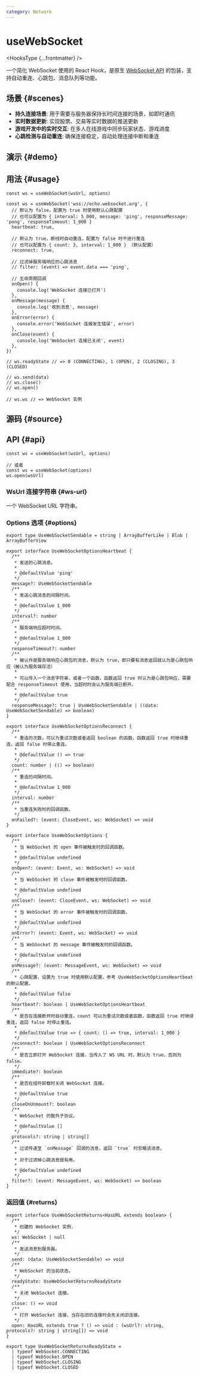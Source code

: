 ```yaml
---
category: Network
---
```


# useWebSocket


<HooksType {...frontmatter} />

<Since version="v1.7.0" />

一个简化 WebSocket 使用的 React Hook，是原生 [WebSocket API](https://developer.mozilla.org/en-US/docs/Web/API/WebSockets_API) 的包装，支持自动重连、心跳包、消息队列等功能。

## 场景 \{#scenes}

- **持久连接场景**: 用于需要与服务器保持长时间连接的场景，如即时通讯
- **实时数据更新**: 实现股票、交易等实时数据的推送更新
- **游戏开发中的实时交互**: 在多人在线游戏中同步玩家状态、游戏进度
- **心跳检测与自动重连**: 确保连接稳定，自动处理连接中断和重连

## 演示 \{#demo}


<App />

## 用法 \{#usage}

```tsx
const ws = useWebSocket(wsUrl, options)

const ws = useWebSocket('wss://echo.websocket.org', {
  // 默认为 false，配置为 true 时使用默认心跳配置
  // 也可以配置为 { interval: 5_000, message: 'ping', responseMessage: 'pong', responseTimeout: 1_000 }
  heartbeat: true, 

  // 默认为 true，断线时自动重连，配置为 false 时不进行重连
  // 也可以配置为 { count: 3, interval: 1_000 } （默认配置）
  reconnect: true,

  // 过滤掉服务端响应的心跳消息
  // filter: (event) => event.data === 'ping',

  // 生命周期回调
  onOpen() {
    console.log('WebSocket 连接已打开')
  },
  onMessage(message) {
    console.log('收到消息', message)
  },
  onError(error) {
    console.error('WebSocket 连接发生错误', error)
  },
  onClose(event) {
    console.log('WebSocket 连接已关闭', event)
  },
})

// ws.readyState // => 0 (CONNECTING), 1 (OPEN), 2 (CLOSING), 3 (CLOSED)

// ws.send(data)
// ws.close()
// ws.open()

// ws.ws // => WebSocket 实例
```

## 源码 \{#source}


<Source />

## API \{#api}

```tsx
const ws = useWebSocket(wsUrl, options)

// 或者
const ws = useWebSocket(options)
ws.open(wsUrl)
```

### WsUrl 连接字符串 \{#ws-url}

一个 WebSocket URL 字符串。

### Options 选项 \{#options}

```tsx
export type UseWebSocketSendable = string | ArrayBufferLike | Blob | ArrayBufferView

export interface UseWebSocketOptionsHeartbeat {
  /**
   * 发送的心跳消息。
   *
   * @defaultValue 'ping'
   */
  message?: UseWebSocketSendable
  /**
   * 发送心跳消息的间隔时间。
   *
   * @defaultValue 1_000
   */
  interval?: number
  /**
   * 服务端响应超时时间。
   *
   * @defaultValue 1_000
   */
  responseTimeout?: number
  /**
   * 被认作是服务端响应心跳包的消息，默认为 true，即只要有消息返回就认为是心跳包响应（被认为服务端存活）
   * 
   * 可以传入一个消息字符串，或者一个函数，函数返回 true 时认为是心跳包响应，需要配合 responseTimeout 使用，当超时时会认为服务端已断开。
   *
   * @defaultValue true
   */
  responseMessage?: true | UseWebSocketSendable | ((data: UseWebSocketSendable) => boolean)
}

export interface UseWebSocketOptionsReconnect {
  /**
   * 重连的次数，可以为重试次数或者返回 boolean 的函数，函数返回 true 时继续重连，返回 false 时停止重连。
   * 
   * @defaultValue () => true
   */
  count: number | (() => boolean)
  /**
   * 重连的间隔时间。
   * 
   * @defaultValue 1_000
   */
  interval: number
  /**
   * 当重连失败时的回调函数。
   */
  onFailed?: (event: CloseEvent, ws: WebSocket) => void
}

export interface UseWebSocketOptions {
  /**
   * 当 WebSocket 的 open 事件被触发时的回调函数。
   *
   * @defaultValue undefined
   */
  onOpen?: (event: Event, ws: WebSocket) => void
  /**
   * 当 WebSocket 的 close 事件被触发时的回调函数。
   *
   * @defaultValue undefined
   */
  onClose?: (event: CloseEvent, ws: WebSocket) => void
  /**
   * 当 WebSocket 的 error 事件被触发时的回调函数。
   *
   * @defaultValue undefined
   */
  onError?: (event: Event, ws: WebSocket) => void
  /**
   * 当 WebSocket 的 message 事件被触发时的回调函数。
   *
   * @defaultValue undefined
   */
  onMessage?: (event: MessageEvent, ws: WebSocket) => void
  /**
   * 心跳配置，设置为 true 时使用默认配置，参考 UseWebSocketOptionsHeartbeat 的默认配置。
   *
   * @defaultValue false
   */
  heartbeat?: boolean | UseWebSocketOptionsHeartbeat
  /**
   * 是否在连接断开时自动重连，count 可以为重试次数或者函数，函数返回 true 时继续重连，返回 false 时停止重连。
   *
   * @defaultValue true => { count: () => true, interval: 1_000 }
   */
  reconnect?: boolean | UseWebSocketOptionsReconnect
  /**
   * 是否立即打开 WebSocket 连接，当传入了 WS URL 时，默认为 true，否则为 false。
   */
  immediate?: boolean
  /**
   * 是否在组件卸载时关闭 WebSocket 连接。
   *
   * @defaultValue true
   */
  closeOnUnmount?: boolean
  /**
   * WebSocket 的额外子协议。
   *
   * @defaultValue []
   */
  protocols?: string | string[]
  /**
   * 过滤传递至 `onMessage` 回调的消息，返回 `true` 时忽略该消息。
   *
   * 对于过滤掉心跳消息很有用。
   *
   * @defaultValue undefined
   */
  filter?: (event: MessageEvent, ws: WebSocket) => boolean
}
```

### 返回值 \{#returns}

```tsx
export interface UseWebSocketReturns<HasURL extends boolean> {
  /**
   * 创建的 WebSocket 实例.
   */
  ws: WebSocket | null
  /**
   * 发送消息到服务器。
   */
  send: (data: UseWebSocketSendable) => void
  /**
   * WebSocket 的当前状态。
   */
  readyState: UseWebSocketReturnsReadyState
  /**
   * 关闭 WebSocket 连接。
   */
  close: () => void
  /**
   * 打开 WebSocket 连接，当存在旧的连接时会先关闭旧连接。
   */
  open: HasURL extends true ? () => void : (wsUrl?: string, protocols?: string | string[]) => void
}

export type UseWebSocketReturnsReadyState =
  | typeof WebSocket.CONNECTING
  | typeof WebSocket.OPEN
  | typeof WebSocket.CLOSING
  | typeof WebSocket.CLOSED
```
